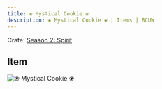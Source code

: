 ```yaml
---
title: ❀ Mystical Cookie ❀
description: ❀ Mystical Cookie ❀ | Items | BCUW
---
```


Crate: [Season 2: Spirit](/crates/season/s2/)

## Item
![❀ Mystical Cookie ❀](https://cdn.bcuw.xyz/2D/spirit/mystical_cookie.png)